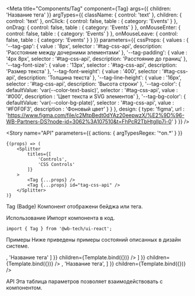

<Meta
    title="Components/Tag"
    component={Tag}
    args={{
        children: 'Название тега'
    }}
    argTypes={{
        className: {
            control: 'text'
        },
        children: {
            control: 'text'
        },
        onClick: {
            control: false,
            table  : {
                category: 'Events'
            }
        },
        onDrag: {
            control: false,
            table  : {
                category: 'Events'
            }
        },
        onMouseEnter: {
            control: false,
            table  : {
                category: 'Events'
            }
        },
        onMouseLeave: {
            control: false,
            table  : {
                category: 'Events'
            }
        }
    }}
    parameters={{
        cssProps: {
            values : {
                '--tag-gap': {
                    value      : '8px',
                    selector   : '#tag-css-api',
                    description: 'Расстояние между дочерними элементами'
                },
                '--tag-padding': {
                    value      : '4px 8px',
                    selector   : '#tag-css-api',
                    description: 'Расстояние до границ'
                },
                '--tag-font-size': {
                    value      : '13px',
                    selector   : '#tag-css-api',
                    description: 'Размер текста'
                },
                '--tag-font-weight': {
                    value      : '400',
                    selector   : '#tag-css-api',
                    description: 'Толщина текста'
                },
                '--tag-line-height': {
                    value      : '16px',
                    selector   : '#tag-css-api',
                    description: 'Высота строки'
                },
                '--tag-color': {
                    defaultValue: 'var(--color-text-basic)',
                    selector    : '#tag-css-api',
                    value       : '#000',
                    description : 'Цвет текста и SVG элементов'
                },
                '--tag-bg-color': {
                    defaultValue: 'var(--color-bg-plate)',
                    selector    : '#tag-css-api',
                    value       : '#F0F0F3',
                    description : 'Фоновый цвет'
                }
            }
        },
        design: {
            type: 'figma',
            url : 'https://www.figma.com/file/c2MtpBedt0dYAz20eepwzX/%E2%9D%96-WB-Partners-DS?node-id=3062%3A107510&t=FhPcR2TbHtglIp7i-0'
        }
    }}
/>


<Story
    name="API"
    parameters={{
        actions: {
            argTypesRegex: '^on.*'
        }
    }}
>
    {(props) => (
        <Splitter
            titles={[
                'Controls',
                'CSS Controls'
            ]}
        >
            <Tag {...props} />
            <Tag {...props} id="tag-css-api" />
        </Splitter>
    )}
</Story>

<Heading>Tag (Badge)</Heading>
<Description>Компонент отображени бейджа или тега.</Description>

<Heading>Использование</Heading>
<Description>Импорт компонента в код.</Description>

```tsx
import { Tag } from '@wb-tech/ui-react';
```

<Heading>Примеры</Heading>
<Description>Ниже приведены примеры состояний описанных в дизайн системе.</Description>

<Canvas>
    <Story
        name="Badge (success)-hidden-story"
        args={{
            presetStyle: 'badge-success'
        }}
        children={Template.bind({})}
    />
    <Story
        name="Badge (processing)-hidden-story"
        args={{
            presetStyle: 'badge-processing'
        }}
        children={Template.bind({})}
    />
    <Story
        name="Badge (rollbacked)-hidden-story"
        args={{
            presetStyle: 'badge-rollbacked'
        }}
        children={Template.bind({})}
    />
    <Story
        name="Badge (active)-hidden-story"
        args={{
            presetStyle: 'badge-active'
        }}
        children={Template.bind({})}
    />
    <Story
        name="Badge (failed)-hidden-story"
        args={{
            presetStyle: 'badge-failed'
        }}
        children={Template.bind({})}
    />
    <Story
        name="Badge (purple)-hidden-story"
        args={{
            presetStyle: 'badge-purple'
        }}
        children={Template.bind({})}
    />
</Canvas>

<Canvas>
    <Story
        name="Tag (small)-hidden-story"
        args={{
            presetStyle: 'tag',
            presetSize : 'small'
        }}
        children={Template.bind({})}
    />
    <Story
        name="Tag (medium)-hidden-story"
        args={{
            presetStyle: 'tag',
            presetSize : 'medium'
        }}
        children={Template.bind({})}
    />
    <Story
        name="Tag (large)-hidden-story"
        args={{
            presetStyle: 'tag',
            presetSize : 'large'
        }}
        children={Template.bind({})}
    />
</Canvas>

<Canvas>
    <Story
        name="Tag (icon before)-hidden-story"
        args={{
            presetStyle: 'tag',
            presetSize : 'small',
            children   : [
                <IconGlobe key="icon-before" />,
                'Название тега'
            ]
        }}
        children={Template.bind({})}
    />
    <Story
        name="Tag (icon after)-hidden-story"
        args={{
            presetStyle: 'tag',
            presetSize : 'medium',
            children   : [
                'Название тега',
                <IconVerified key="icon-after" />
            ]
        }}
        children={Template.bind({})}
    />
    <Story
        name="Tag (icons)-hidden-story"
        args={{
            presetStyle: 'tag',
            presetSize : 'large',
            children   : [
                <IconGlobe key="icon-before" />,
                'Название тега',
                <IconVerified key="icon-after" />
            ]
        }}
        children={Template.bind({})}
    />
</Canvas>

<Heading>API</Heading>
<Description>Эта таблица параметров позволяет взаимодействовать с компонентом.</Description>

<Canvas withSource="open">
    <Story
        name="interactive-hidden-story"
        children={Template.bind({})}
    />
</Canvas>

<StoryTable story="interactive-hidden-story" />
